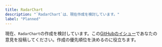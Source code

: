 ```yaml
---
title: RadarChart
description: "`RadarChart`は、現在作成を検討しています。"
label: "Planned"
---
```


現在、`RadarChart`の作成を検討しています。この[GitHubのイシュー](https://github.com/hirotomoyamada/yamada-ui/issues/502)であなたの意見を投稿してください。作成の優先順位を決めるのに役立ちます。
